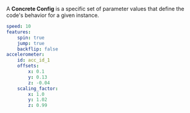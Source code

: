 A **Concrete Config** is a specific set of parameter values that define the code's behavior for a given instance.
```yaml
speed: 10
features:
	spin: true
	jump: true
	backflip: false
accelerometer:
	id: acc_id_1
	offsets:
		x: 0.1
		y: 0.13
		z: -0.04
	scaling_factor:
		x: 1.0
		y: 1.02
		z: 0.99
```